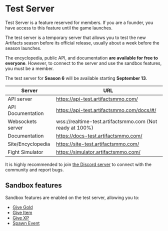 
# Test Server 
 
<Callout type="warning" emoji="⚠️">
Test Server is a feature reserved for members. If you are a founder, you have access to this feature until the game launches.
</Callout>

The test server is a temporary server that allows you to test the new Artifacts season before its official release, usually about a week before the season launches.

The encyclopedia, public API, and documentation **are available for free to everyone**. However, to connect to the server and use the sandbox features, you must be a member.
 
The test server for **Season 6** will be available starting **September 13**.


| Server         | URL |
|--------------|-------------------|
| API server      | https://api-test.artifactsmmo.com/     |
| API Documentation  | https://api-test.artifactsmmo.com/docs/#/      |
| Websockets server | wss://realtime-test.artifactsmmo.com (Not ready at 100%)     |
| Documentation  | https://docs-test.artifactsmmo.com/     |
| Site/Encyclopedia  | https://site-test.artifactsmmo.com/       |
| Fight Simulator  | https://simulator.artifactsmmo.com/   |


It is highly recommended to join [the Discord server](https://discord.gg/prEBQ8a6Vs) to connect with the community and report bugs.


## Sandbox features
Sandbox features are enabled on the test server, allowing you to:
 * [Give Gold](https://api-test.artifactsmmo.com/docs/#/operations/give_gold_sandbox_give_gold_post)
 * [Give Item](https://api-test.artifactsmmo.com/docs/#/operations/give_item_sandbox_give_item_post)
 * [Give XP](https://api-test.artifactsmmo.com/docs/#/operations/give_xp_sandbox_give_xp_post)
 * [Spawn Event](https://api-test.artifactsmmo.com/docs/#/operations/spawn_event_sandbox_spawn_event_post)

